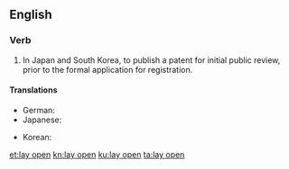 ==English==

===Verb===
{{en-verb|head=[[lay]] [[open]]|lays open|laying open|laid open}}

# {{context|patents|lang=en}} In Japan and South Korea, to publish a patent for initial public review, prior to the formal application for registration.

====Translations====
{{trans-top|East Asian patent publication}}
* German: {{t|de|offenlegen}}
* Japanese: {{t|ja|公開する|tr=kōkaisuru|sc=Jpan}}
{{trans-mid}}
* Korean: {{t+|ko|공개하다|sc=Kore}}
{{trans-bottom}}

[[et:lay open]]
[[kn:lay open]]
[[ku:lay open]]
[[ta:lay open]]